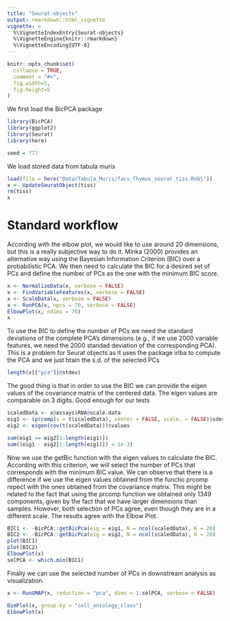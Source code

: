 ```yaml
---
title: "Seurat-objects"
output: rmarkdown::html_vignette
vignette: >
  %\VignetteIndexEntry{Seurat-objects}
  %\VignetteEngine{knitr::rmarkdown}
  %\VignetteEncoding{UTF-8}
---
```


```r
knitr::opts_chunk$set(
  collapse = TRUE,
  comment = "#>",
  fig.width=5, 
  fig.height=5
)
```

We first load the BicPCA package

```r
library(BicPCA)
library(ggplot2)
library(Seurat)
library(here)

seed = 777
```

We load stored data from tabula muris

```r

load(file = here("Data/Tabula_Muris/facs_Thymus_seurat_tiss.Robj"))
x <- UpdateSeuratObject(tiss)
rm(tiss)
x
```

# Standard workflow

According with the elbow plot, we would like to use around 20 dimensions, but this is a really subjective way to do it. Minka (2000) provides an alternative way using the Bayesian Information Criterion (BIC) over a probabilistic PCA. We then need to calculate the BIC for a desired set of PCs and define the number of PCs as the one with the minimum BIC score.

```r
x <- NormalizeData(x, verbose = FALSE)
x <- FindVariableFeatures(x, verbose = FALSE)
x <- ScaleData(x, verbose = FALSE)
x <- RunPCA(x, npcs = 70, verbose = FALSE)
ElbowPlot(x, ndims = 70)
x
```

To use the BIC to define the number of PCs we need the standard deviations of the complete PCA's dimensions (e.g., if we use 2000 variable features, we need the 2000 standad deviation of the corresponding PCA).  This is a problem for Seurat objects as it uses the package irlba to compute the PCA and we just btain the s.d. of the selected PCs  

```r
length(x[["pca"]]@stdev)
```

The good thing is that in order to use the BIC we can provide the eigen values of the covariance matrix of the centered data. The eigen values are comparable on 3 digits. Good enough for our tests

```r
scaledData <- x@assays$RNA@scale.data
eig1 <- (prcomp(x = t(scaledData), center = FALSE, scale. = FALSE)$sdev)^2
eig2 <- eigen(cov(t(scaledData)))$values

sum(eig1 == eig2[1:length(eig1)])
sum((eig1 - eig2[1:length(eig1)]) < 1e-3)
```

Now we use the getBic function with the eigen values to calculate the BIC. According with this criterion, we will select the number of PCs that corresponds with the minimum BIC value. We can observe that there is a difference if we use the eigen values obtained from the functio prcomp repect with the ones obtained from the covariance matrix. This might be related to the fact that using the prcomp function we obtained only 1349 components, given by the fact that we have larger dimensions than samples. However, both selection of PCs agree, even though they are in a different scale. The results agree with the Elbow Plot.

```r
BIC1 <- -BicPCA::getBicPca(eig = eig1, N = ncol(scaledData), K = 20)
BIC2 <- -BicPCA::getBicPca(eig = eig2, N = ncol(scaledData), K = 20)
plot(BIC1)
plot(BIC2)
ElbowPlot(x)
selPCA <- which.min(BIC1)
```

Finally we can use the selected number of PCs in downstream analysis as visualization. 

```r
x <- RunUMAP(x, reduction = "pca", dims = 1:selPCA, verbose = FALSE)
```

```r
DimPlot(x, group.by = "cell_ontology_class")
ElbowPlot(x)
```












